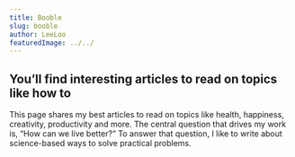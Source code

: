 ```yaml
---
title: Booble
slug: booble
author: LeeLoo
featuredImage: ../../
---
```

## You’ll find interesting articles to read on topics like how to 
This page shares my best articles to read on topics like health, 
happiness, creativity, productivity and more. The central question 
that drives my work is, “How can we live better?” To answer that 
question, I like to write about science-based ways to solve practical problems.